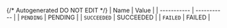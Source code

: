 {/* Autogenerated DO NOT EDIT  */}
| Name        | Value       |
| ----------- | ----------- |
| `PENDING`   | PENDING     |
| `SUCCEEDED` | SUCCEEDED   |
| `FAILED`    | FAILED      |